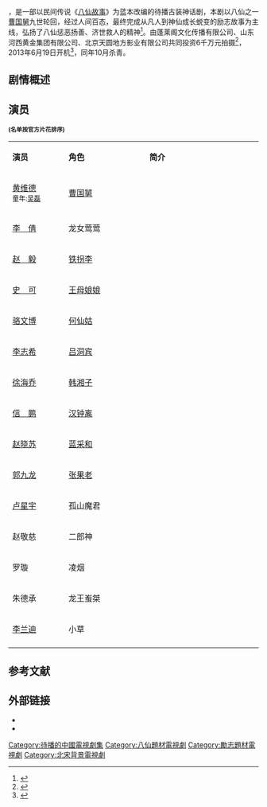 {{电视节目信息框
| 名称      = 蓬莱八仙
| 英文名称  = ''The Eight Fairies''
| 图片      = The Eight Fairies.jpg
| 图说      = 电视剧海报
| 别名      = 
| 类型      = 古装、神话、励志
| 格式      = 电视连续剧
| 原创      = 民间传说《八仙故事》
| 编剧      = 
| 总导演    = [[黄健中|黄健中]]
| 导演      = 蓝海瀚、朱德承
| 创意总监  = 
| 主演      = [[黄维德|黄维德]]、[[李倩_(演员)|李倩]]、[[赵毅|赵毅]]、<br>[[史可|史可]]、[[骆文博|骆文博]]
| 配音      = 
| 旁白      = 
| 国家      =  {{CHNML}}
| 语言      = [[汉语普通话|汉语普通话]]
| 字幕      = [[简体中文|简体中文]]
| 标语      = 
| 集数      = 40集
| 每集列表  = 
| 每集长度  = 
| 配乐作曲  = 
| 主题曲    = 
| 片头曲    = 
| 作曲      = 
| 作词      = 
| 演唱      = 
| 片尾曲    = 
| 作曲2     = 
| 作词2     = 
| 演唱2     = 
| 插曲      = 
| 制作年份  = 2013年6月至9月
| 制片人    = 黄镝
| 共同制片人 = 
| 出品人    = 
| 监制      = 
| 执行制作  = 
| 共同执行制作 = 
<!-- | 副制作人  =  -->
| 顾问      = 
| 故事      = 
| 编审      = 
| 剪辑      = 
| 外景      = {{CHN}}[[烟台|烟台]][[蓬莱阁|蓬莱阁]]、蓬莱三仙山景区、山东栖霞天崮山景区
| 摄影      = 
| 机位      = 
| 制作公司  = 蓬莱阁文化传播有限公司<br>山东河西黄金集团有限公司<br>北京天圆地方影业有限公司
| 电视网    = 
| 视频制式  = 
| 音频制式  = 
| 播出国家  = {{CHNML}}
| 集数0     = 
| 每集长度0 = 
| 开始      = 
| 结束      = 
| 电视网1   = 
| 视频制式1 = 
| 音频制式1 = 
| 播出国家1 = 
| 集数1     = 
| 每集长度1 = 
| 开始1     = 
| 结束1     = 
| 前作      = 
| 续作      = 
| 相关节目  = 
| 中国大陆名称 = 
| 台湾名称  = 
| 港澳名称  = 
| 马新名称  = 
| 官方网站  = 
| 制作网站  = 
| imdb_id   = 
| tv_com_id = 
}}
{{engname|《蓬莱八仙》|The Eight Fairies}}，是一部以民间传说《[[八仙|八仙故事]]》为蓝本改编的待播古装神话剧，本剧以八仙之一[[曹国舅|曹国舅]]九世轮回，经过人间百态，最终完成从凡人到神仙成长蜕变的励志故事为主线，弘扬了八仙惩恶扬善、济世救人的精神<ref>{{cite news|author=新华娱乐|title=黄健中版《蓬莱八仙》开机 聚焦神仙励志蜕变|url=http://news.xinhuanet.com/ent/2013-07/08/c_124973400.htm|accessdate=2014-05-24|newspaper=新华网|date=2013-07-08|deadurl=yes|archiveurl=https://web.archive.org/web/20130718234930/http://news.xinhuanet.com/ent/2013-07/08/c_124973400.htm|archivedate=2013-07-18}}</ref>。由蓬莱阁文化传播有限公司、山东河西黄金集团有限公司、北京天圆地方影业有限公司共同投资6千万元拍摄<ref>{{cite news|title=40集古装神话电视剧《蓬莱八仙》近日杀青|url=http://www.penglai.gov.cn/mhzxzx/2013/10/24/4130.html|accessdate=2014-05-24|newspaper=蓬莱市人民政府官网|date=2013-10-24|archive-date=2015-09-24|archive-url=https://web.archive.org/web/20150924070636/http://www.penglai.gov.cn/mhzxzx/2013/10/24/4130.html|dead-url=yes}}</ref>，2013年6月19日开机<ref>{{cite news|title=《蓬莱八仙》蓬莱开机|url=http://sjb.qlwb.com.cn/qlwb/content/20130624/ArticelJ06008FM.htm|accessdate=2014-05-24|newspaper=齐鲁晚报|date=2013-06-24|archive-date=2016-03-04|archive-url=https://web.archive.org/web/20160304135244/http://sjb.qlwb.com.cn/qlwb/content/20130624/ArticelJ06008FM.htm|dead-url=no}}</ref>，同年10月杀青。

== 剧情概述 ==

== 演员 ==
<small>'''(名单按官方片花排序)'''</small>
{|class="wikitable" width="50%"
|- style="background:cornflowerblue; color:white" align=center
|style="width:1%"|'''演员'''||style="width:2%"|'''角色'''||style="width:3%"|'''简介'''
|-
| [[黄维德|黄维德]]<BR><SMALL>童年:[[吴磊|吴磊]] || [[曹国舅|曹国舅]] ||
|-
| [[李倩_(演员)|李　倩]] || 龙女莺莺 ||
|-
| [[赵毅|赵　毅]] || [[铁拐李|铁拐李]] ||
|-
| [[史可|史　可]] || [[王母娘娘|王母娘娘]] ||
|-
| [[骆文博|骆文博]] || [[何仙姑|何仙姑]] ||
|-
| [[李志希|李志希]] || [[吕洞宾|吕洞宾]] ||
|-
| [[徐海乔|徐海乔]] || [[韩湘子|韩湘子]] ||
|-
| [[信鹏|信　鹏]] || [[汉钟离|汉钟离]] ||
|-
| [[赵晓苏|赵晓苏]] || [[蓝采和|蓝采和]] ||
|-
| [[郭九龙|郭九龙]] || [[张果老|张果老]] ||
|-
| [[卢星宇|卢星宇]] || 孤山魔君 ||
|-
| 赵敬慈 || 二郎神 ||
|-
| 罗璇 || 凌烟 ||
|-
| 朱德承 || 龙王蚩桀 ||
|-
| [[李兰迪|李兰迪]] || 小草 ||
|-
|}

== 参考文献 ==
{{reflist}}

== 外部链接 ==
* {{youtube|extIy8v2zkk|《蓬莱八仙》片花}}
* {{weibo|plbx}}
{{待播的中國大陸古裝/民初電視劇}}
{{DEFAULTSORT:P蓬}}
[[Category:待播的中國電視劇集|Category:待播的中國電視劇集]]
[[Category:八仙題材電視劇|Category:八仙題材電視劇]]
[[Category:勵志題材電視劇|Category:勵志題材電視劇]]
[[Category:北宋背景電視劇|Category:北宋背景電視劇]]